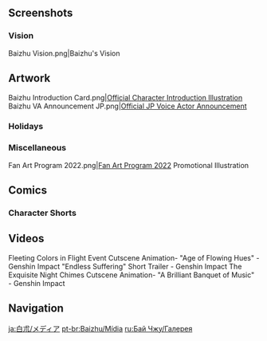 {{CharacterTabs}}
{{TOC limit}}
<!--
==In-Game Assets==
{{Assets}}

===Namecard===
{{Assets/Namecard||Baizhu}}

===Constellation===
<gallery>Lagenaria Shape.png|[[Lagenaria]] Constellation</gallery>

==Animations==
===Talent GIFs===
<gallery>
NA Normal Preview.gif|Normal Attack, [[NA]]
NA Charged Preview.gif|Charged Attack, NA
NA Plunge Preview.gif|Plunge Attack, NA
ES Preview.gif|Elemental Skill, [[ES]]
ES Hold Preview.gif|Elemental Skill (Hold), ES
EB Preview.gif|Elemental Burst, [[EB]]
</gallery>

===Character Screen Animations===
{{Preview/CharacterAnimations}}
-->
==Screenshots==
<!--
===Expressions===
{{Character Expression|Baizhu|Default||}}
-->
===Vision===
<gallery>Baizhu Vision.png|Baizhu's Vision</gallery>
<!--
==Character Details==
{{Files by Character Gallery|Character Details|character=Baizhu}}
-->
==Artwork==
<!-- Hide unused sections. Try to keep images in chronological order, based on release date. May reformat gallery once images flood, and then make subheadings and group images. -->
<gallery>
Baizhu Introduction Card.png|[https://twitter.com/GenshinImpact/status/1629024585197711360 Official Character Introduction Illustration]
Baizhu VA Announcement JP.png|[https://twitter.com/Genshin_7/status/1291679819936096256 Official JP Voice Actor Announcement]
</gallery>
<!--
===Birthdays===
{{Files by Character Gallery|Baizhu Birthday Artwork|character = Baizhu|not1=Character Shorts|not2=Taking Pictures and Recounting Good Times Images}}

;Character Shorts
{{Files by Character Gallery|Baizhu Birthday Artwork|character = Baizhu|not1=Character Birthday Artwork|not2=Taking Pictures and Recounting Good Times Images}}

;Taking Pictures and Recounting Good Times
{{Main|Taking Pictures and Recounting Good Times/Story/Baizhu}}
{{Files by Character Gallery|Baizhu Birthday Artwork|character = Baizhu|not1=Character Shorts|not2=Character Birthday Artwork}}
-->
===Holidays===
{{Files by Character Gallery|Holiday Artwork}}
<!--
===Promotions===
<gallery>

</gallery>

===Social Media===
<gallery>

</gallery>
-->
===Miscellaneous===
<gallery>
Fan Art Program 2022.png|[https://www.hoyolab.com/article/1943442 Fan Art Program 2022] Promotional Illustration <!--2022-01-15-->
</gallery>
<!--
==Event Artwork==
===EventName===
{{Main|EventName}}
<gallery>

</gallery>
-->
==Comics==
<!--
===Genshin Impact Preview Manga===
<gallery>

</gallery>

===4-Panel Comics===
<gallery>

</gallery>
-->
===Character Shorts===
{{Files by Character Gallery|Character Shorts|character = Baizhu|not1=Baizhu Birthday Artwork}}
<!--
==Stickers==
===Paimon's Paintings===
{{Main|Paimon's Paintings}}
<gallery>

</gallery>
-->
==Videos==
<!-- Keep videos in chronological order. -->
<gallery>
Fleeting Colors in Flight Event Cutscene Animation- "Age of Flowing Hues" - Genshin Impact
"Endless Suffering" Short Trailer - Genshin Impact
The Exquisite Night Chimes Cutscene Animation- "A Brilliant Banquet of Music" - Genshin Impact
</gallery>
<!--
===Cameos===

==References==
{{Reflist}}
-->
==Navigation==
{{Character Navbox|link type=media}}

[[ja:白朮/メディア]]
[[pt-br:Baizhu/Mídia]]
[[ru:Бай Чжу/Галерея]]